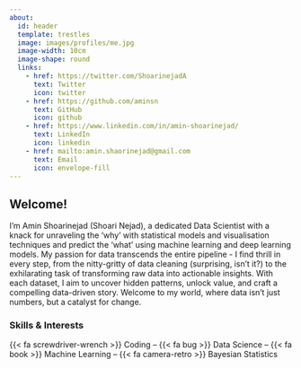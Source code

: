 ```yaml
---
about:
  id: header
  template: trestles
  image: images/profiles/me.jpg
  image-width: 10cm
  image-shape: round
  links:
    - href: https://twitter.com/ShoarinejadA
      text: Twitter
      icon: twitter
    - href: https://github.com/aminsn
      text: GitHub
      icon: github
    - href: https://www.linkedin.com/in/amin-shoarinejad/
      text: LinkedIn
      icon: linkedin
    - href: mailto:amin.shaorinejad@gmail.com
      text: Email
      icon: envelope-fill
---
```


:::{#header}

## Welcome!


I'm Amin Shoarinejad (Shoari Nejad), a dedicated Data Scientist with a knack for unraveling the 'why' with statistical models and visualisation techniques and predict the 'what' using machine learning and deep learning models. My passion for data transcends the entire pipeline - I find thrill in every step, from the nitty-gritty of data cleaning (surprising, isn't it?) to the exhilarating task of transforming raw data into actionable insights. With each dataset, I aim to uncover hidden patterns, unlock value, and craft a compelling data-driven story. Welcome to my world, where data isn't just numbers, but a catalyst for change.

### Skills & Interests

{{< fa screwdriver-wrench >}} Coding -- {{< fa bug >}} Data Science -- {{< fa book >}} Machine Learning -- {{< fa camera-retro >}} Bayesian Statistics
:::






